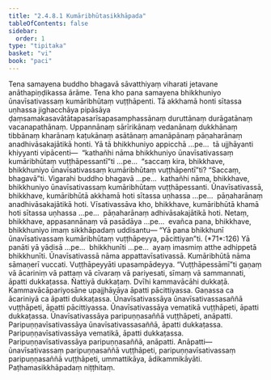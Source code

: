 ```yaml
---
title: "2.4.8.1 Kumāribhūtasikkhāpada"
tableOfContents: false
sidebar:
  order: 1
type: "tipitaka"
basket: "vi"
book: "paci"
---
```



<DynamicBreadcrumb />

<Division number="1119" book="paci" bookNo="2" page="432">

<Paragraph number="3292" book="paci">
Tena samayena buddho bhagavā sāvatthiyaṃ viharati jetavane anāthapiṇḍikassa ārāme. Tena kho pana samayena bhikkhuniyo ūnavīsativassaṃ kumāribhūtaṃ vuṭṭhāpenti. Tā akkhamā honti sītassa uṇhassa jighacchāya pipāsāya ḍaṃsamakasavātātapasarīsapasamphassānaṃ duruttānaṃ durāgatānaṃ vacanapathānaṃ. Uppannānaṃ sārīrikānaṃ vedanānaṃ dukkhānaṃ tibbānaṃ kharānaṃ kaṭukānaṃ asātānaṃ amanāpānaṃ pāṇaharānaṃ anadhivāsakajātikā honti.
</Paragraph>

<Paragraph number="3293" book="paci">
Yā tā bhikkhuniyo appicchā …pe…  tā ujjhāyanti khiyyanti vipācenti—  “kathañhi nāma bhikkhuniyo ūnavīsativassaṃ kumāribhūtaṃ vuṭṭhāpessantī”ti …pe…  “saccaṃ kira, bhikkhave, bhikkhuniyo ūnavīsativassaṃ kumāribhūtaṃ vuṭṭhāpentī”ti? “Saccaṃ, bhagavā”ti. Vigarahi buddho bhagavā …pe…  kathañhi nāma, bhikkhave, bhikkhuniyo ūnavīsativassaṃ kumāribhūtaṃ vuṭṭhāpessanti. Ūnavīsativassā, bhikkhave, kumāribhūtā akkhamā hoti sītassa uṇhassa …pe…  pāṇaharānaṃ anadhivāsakajātikā hoti. Vīsativassāva kho, bhikkhave, kumāribhūtā khamā hoti sītassa uṇhassa …pe…  pāṇaharānaṃ adhivāsakajātikā hoti. Netaṃ, bhikkhave, appasannānaṃ vā pasādāya …pe…  evañca pana, bhikkhave, bhikkhuniyo imaṃ sikkhāpadaṃ uddisantu—
</Paragraph>

</Division>
<Division number="1120" book="paci" bookNo="2" page="433">

<Paragraph number="3294" book="paci">
<Emphasis>“Yā pana bhikkhunī ūnavīsativassaṃ</Emphasis> <Emphasis>kumāribhūtaṃ vuṭṭhāpeyya, pācittiyan”</Emphasis>ti. (*71*:<Emphasis>126</Emphasis>)
</Paragraph>

</Division>
<Division number="1121" book="paci" bookNo="2" page="433">

<Paragraph number="3295" book="paci">
<Emphasis>Yā panā</Emphasis>ti yā yādisā …pe…  <Emphasis>bhikkhunī</Emphasis>ti …pe…  ayaṃ imasmiṃ atthe adhippetā bhikkhunīti.
</Paragraph>

<Paragraph number="3296" book="paci">
<Emphasis>Ūnavīsativassā</Emphasis> nāma appattavīsativassā. <Emphasis>Kumāribhūtā</Emphasis> nāma sāmaṇerī vuccati. <Emphasis>Vuṭṭhāpeyyā</Emphasis>ti upasampādeyya.
</Paragraph>

<Paragraph number="3297" book="paci">
“Vuṭṭhāpessāmī”ti gaṇaṃ vā ācariniṃ vā pattaṃ vā cīvaraṃ vā pariyesati, sīmaṃ vā sammannati, āpatti dukkaṭassa. Ñattiyā dukkaṭaṃ. Dvīhi kammavācāhi dukkaṭā. Kammavācāpariyosāne upajjhāyāya āpatti pācittiyassa. Gaṇassa ca ācariniyā ca āpatti dukkaṭassa.
</Paragraph>

</Division>
<Division number="1122" book="paci" bookNo="2" page="433">

<Paragraph number="3298" book="paci">
Ūnavīsativassāya ūnavīsativassasaññā vuṭṭhāpeti, āpatti pācittiyassa. Ūnavīsativassāya vematikā vuṭṭhāpeti, āpatti dukkaṭassa. Ūnavīsativassāya paripuṇṇasaññā vuṭṭhāpeti, anāpatti. Paripuṇṇavīsativassāya ūnavīsativassasaññā, āpatti dukkaṭassa. Paripuṇṇavīsativassāya vematikā, āpatti dukkaṭassa. Paripuṇṇavīsativassāya paripuṇṇasaññā, anāpatti.
</Paragraph>

</Division>
<Division number="1123" book="paci" bookNo="2" page="434">

<Paragraph number="3299" book="paci">
Anāpatti—  ūnavīsativassaṃ paripuṇṇasaññā vuṭṭhāpeti, paripuṇṇavīsativassaṃ paripuṇṇasaññā vuṭṭhāpeti, ummattikāya, ādikammikāyāti.

</Paragraph>
</Division>

<Paragraph number="3300" type="center" book="paci">
Paṭhamasikkhāpadaṃ niṭṭhitaṃ.
</Paragraph>